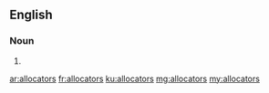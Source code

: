 ==English==

===Noun===
{{head|en|noun plural form}}

# {{plural of|allocator|lang=en}}

[[ar:allocators]]
[[fr:allocators]]
[[ku:allocators]]
[[mg:allocators]]
[[my:allocators]]